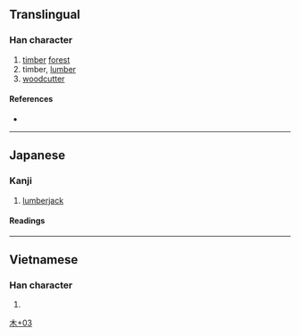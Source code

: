 {{character info/new}}
==Translingual==

===Han character===
{{Han char|rn=75|rad=木|as=03|sn=7|four=|canj=DU,XDU|ids=⿰木山}}

# [[timber]] [[forest]]
# timber, [[lumber]]
# [[woodcutter]]

====References====
* {{Han ref|kx=0513.011|dkj=14488|dj=0898.100|hdz=80019.120|uh=6763|ud=26467}}

----

==Japanese==

===Kanji===
{{ja-kanji|grade=|rs=木03}}

# [[lumberjack]]

====Readings====
{{ja-readings
|on=
|kun=そま-
}}

[[Category:Japanese-only CJKV Characters|木+03]]<!--Doesn't appear to be Japanese only as it shows up in the Vietnamese Nom Foundation database-->

----

==Vietnamese==

===Han character===
{{vi-hantu|[[sơn]]|rs=木03}}

# {{defn|lang=vi|sort=木03}}
